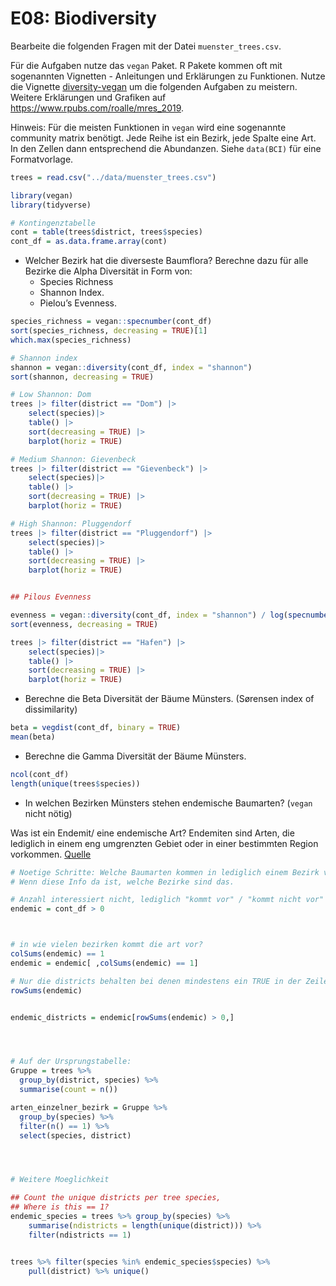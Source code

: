 # E08: Biodiversity

Bearbeite die folgenden Fragen mit der Datei `muenster_trees.csv`.

Für die Aufgaben nutze das `vegan` Paket. R Pakete kommen oft mit sogenannten Vignetten - Anleitungen und Erklärungen zu Funktionen.
Nutze die Vignette [diversity-vegan](https://cran.r-project.org/web/packages/vegan/vignettes/diversity-vegan.pdf) um die folgenden Aufgaben zu meistern. Weitere Erklärungen und Grafiken auf [https://www.rpubs.com/roalle/mres_2019](https://www.rpubs.com/roalle/mres_2019).


Hinweis: Für die meisten Funktionen in `vegan` wird eine sogenannte community matrix benötigt. Jede Reihe ist ein Bezirk, jede Spalte eine Art. In den Zellen dann entsprechend die Abundanzen. Siehe `data(BCI)` für eine Formatvorlage.


```r
trees = read.csv("../data/muenster_trees.csv")

library(vegan)
library(tidyverse)

# Kontingenztabelle
cont = table(trees$district, trees$species)
cont_df = as.data.frame.array(cont)
```



* Welcher Bezirk hat die diverseste Baumflora? Berechne dazu für alle Bezirke die Alpha Diversität in Form von:
    * Species Richness 
    * Shannon Index.
    * Pielou’s Evenness.


```r
species_richness = vegan::specnumber(cont_df)
sort(species_richness, decreasing = TRUE)[1]
which.max(species_richness)

# Shannon index
shannon = vegan::diversity(cont_df, index = "shannon")
sort(shannon, decreasing = TRUE)

# Low Shannon: Dom
trees |> filter(district == "Dom") |>
    select(species)|>
    table() |> 
    sort(decreasing = TRUE) |> 
    barplot(horiz = TRUE)

# Medium Shannon: Gievenbeck
trees |> filter(district == "Gievenbeck") |>
    select(species)|>
    table() |> 
    sort(decreasing = TRUE) |> 
    barplot(horiz = TRUE)

# High Shannon: Pluggendorf
trees |> filter(district == "Pluggendorf") |>
    select(species)|>
    table() |> 
    sort(decreasing = TRUE) |> 
    barplot(horiz = TRUE)


## Pilous Evenness

evenness = vegan::diversity(cont_df, index = "shannon") / log(specnumber(cont_df))
sort(evenness, decreasing = TRUE)

trees |> filter(district == "Hafen") |>
    select(species)|>
    table() |> 
    sort(decreasing = TRUE) |> 
    barplot(horiz = TRUE)
```



* Berechne die Beta Diversität der Bäume Münsters. (Sørensen index of dissimilarity)

```r
beta = vegdist(cont_df, binary = TRUE)
mean(beta)
```



* Berechne die Gamma Diversität der Bäume Münsters.

```r
ncol(cont_df)
length(unique(trees$species))
```



* In welchen Bezirken Münsters stehen endemische Baumarten? (`vegan` nicht nötig)

Was ist ein Endemit/ eine endemische Art?
Endemiten sind Arten, die lediglich in einem eng umgrenzten Gebiet oder in einer bestimmten Region vorkommen. [Quelle](https://www.stmuv.bayern.de/service/faq/anzeige_x.php?id=399)


```r
# Noetige Schritte: Welche Baumarten kommen in lediglich einem Bezirk vor?
# Wenn diese Info da ist, welche Bezirke sind das.

# Anzahl interessiert nicht, lediglich "kommt vor" / "kommt nicht vor"
endemic = cont_df > 0



# in wie vielen bezirken kommt die art vor?
colSums(endemic) == 1
endemic = endemic[ ,colSums(endemic) == 1]

# Nur die districts behalten bei denen mindestens ein TRUE in der Zeile steht
rowSums(endemic)


endemic_districts = endemic[rowSums(endemic) > 0,]




# Auf der Ursprungstabelle:
Gruppe = trees %>% 
  group_by(district, species) %>% 
  summarise(count = n())

arten_einzelner_bezirk = Gruppe %>% 
  group_by(species) %>% 
  filter(n() == 1) %>% 
  select(species, district)




# Weitere Moeglichkeit

## Count the unique districts per tree species,
## Where is this == 1?
endemic_species = trees %>% group_by(species) %>% 
    summarise(ndistricts = length(unique(district))) %>% 
    filter(ndistricts == 1)


trees %>% filter(species %in% endemic_species$species) %>% 
    pull(district) %>% unique()



```


